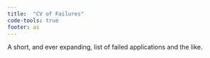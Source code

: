 ```yaml
---
title:  "CV of Failures"
code-tools: true
footer: as
---
```


A short, and ever expanding, list of failed applications and the like.
